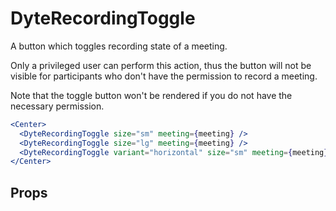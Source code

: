 # DyteRecordingToggle

A button which toggles recording state of a meeting.

Only a privileged user can perform this action,
thus the button will not be visible for participants
who don't have the permission to record a meeting.

Note that the toggle button won't be rendered if you do not have the
necessary permission.

```jsx live
<Center>
  <DyteRecordingToggle size="sm" meeting={meeting} />
  <DyteRecordingToggle size="lg" meeting={meeting} />
  <DyteRecordingToggle variant="horizontal" size="sm" meeting={meeting} />
</Center>
```

## Props

<PropsTable of="dyte-recording-toggle" />
